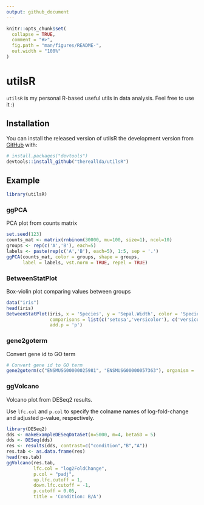 ```yaml
---
output: github_document
---
```


<!-- README.md is generated from README.Rmd. Please edit that file -->

```r
knitr::opts_chunk$set(
  collapse = TRUE,
  comment = "#>",
  fig.path = "man/figures/README-",
  out.width = "100%"
)
```

# utilsR

<!-- badges: start -->
<!-- badges: end -->

`utilsR` is my personal R-based useful utils in data analysis. Feel free to use it :)

## Installation

You can install the released version of utilsR the development version from [GitHub](https://github.com/) with:

``` r
# install.packages("devtools")
devtools::install_github("thereallda/utilsR")
```
## Example

```r
library(utilsR)
```

### ggPCA

PCA plot from counts matrix

```r
set.seed(123)
counts_mat <- matrix(rnbinom(30000, mu=100, size=1), ncol=10)
groups <- rep(c('A','B'), each=5)
labels <- paste(rep(c('A','B'), each=5), 1:5, sep = '.')
ggPCA(counts_mat, color = groups, shape = groups, 
      label = labels, vst.norm = TRUE, repel = TRUE)
```


### BetweenStatPlot

Box-violin plot comparing values between groups

```r
data("iris")
head(iris)
BetweenStatPlot(iris, x = 'Species', y = 'Sepal.Width', color = 'Species',
                comparisons = list(c('setosa','versicolor'), c('versicolor','virginica')),
                add.p = 'p')
```

### gene2goterm

Convert gene id to GO term

```r
# Convert gene id to GO term
gene2goterm(c("ENSMUSG00000025981", "ENSMUSG00000057363"), organism = 'mmusculus')
```

### ggVolcano

Volcano plot from DESeq2 results. 

Use `lfc.col` and `p.col` to specify the colname names of log-fold-change and adjusted p-value, respectively. 

```r
library(DESeq2)
dds <- makeExampleDESeqDataSet(n=5000, m=4, betaSD = 5)
dds <- DESeq(dds)
res <- results(dds, contrast=c("condition","B","A"))
res.tab <- as.data.frame(res)
head(res.tab)
ggVolcano(res.tab,   
          lfc.col = "log2FoldChange",
          p.col = "padj",
          up.lfc.cutoff = 1,
          down.lfc.cutoff = -1,
          p.cutoff = 0.05,
          title = 'Condition: B/A')
```
